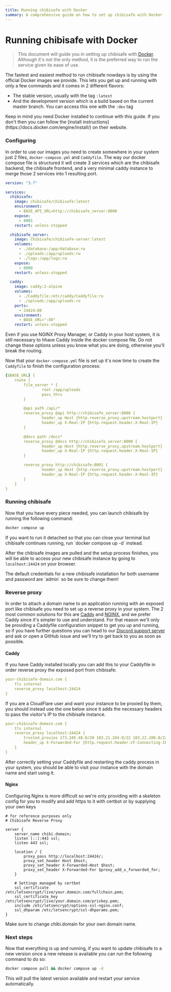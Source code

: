 ```yaml
---
title: Running chibisafe with Docker
summary: A comprehensive guide on how to set up chibisafe with Docker
---
```


# Running chibisafe with Docker

> This document will guide you in setting up chibisafe with [Docker](https://www.docker.com/). Although it's not the only method, it is the preferred way to run the service given its ease of use. 

The fastest and easiest method to run chibisafe nowdays is by using the official Docker images we provide.
This lets you get up and running with only a few commands and it comes in 2 different flavors:
- The stable version, usually with the tag `:latest`
- And the development version which is a build based on the current master branch. You can access this one with the `:dev` tag

<Callout type="warning">
  Keep in mind you need Docker installed to continue with this guide. If you don't then you can follow the [install instructions](https://docs.docker.com/engine/install/) on their website.
</Callout>

### Configuring
In order to use our images you need to create somewhere in your system just 2 files, `docker-compose.yml` and `Caddyfile`. The way our docker compose file is structured it will create 3 services which are the chibisafe backend, the chibisafe frontend, and a very minimal caddy instance to merge those 2 services into 1 resulting port.

```yml
version: "3.7"

services:
  chibisafe:
    image: chibisafe/chibisafe:latest
    environment:
      - BASE_API_URL=http://chibisafe_server:8000
    expose:
      - 8001
    restart: unless-stopped

  chibisafe_server:
    image: chibisafe/chibisafe-server:latest
    volumes:
      - ./database:/app/database:rw
      - ./uploads:/app/uploads:rw
      - ./logs:/app/logs:rw
    expose:
      - 8000
    restart: unless-stopped

  caddy:
    image: caddy:2-alpine
    volumes:
      - ./Caddyfile:/etc/caddy/Caddyfile:ro
      - ./uploads:/app/uploads:ro
    ports:
      - 24424:80
    environment:
      - BASE_URL=":80"
    restart: unless-stopped
```
<Callout type="danger">
  Even if you use NGINX Proxy Manager, or Caddy in your host system, it is still necessary to hhave Caddy inside the docker compose file. Do not change these options unless you know what you are doing, otherwise you'll break the routing.
</Callout>


Now that your `docker-compose.yml` file is set up it's now time to create the `Caddyfile` to finish the configuration process:

```yml
{$BASE_URL} {
	route {
		file_server * {
				root /app/uploads
				pass_thru
		}

		@api path /api/*
		reverse_proxy @api http://chibisafe_server:8000 {
				header_up Host {http.reverse_proxy.upstream.hostport}
				header_up X-Real-IP {http.request.header.X-Real-IP}
		}

		@docs path /docs*
		reverse_proxy @docs http://chibisafe_server:8000 {
				header_up Host {http.reverse_proxy.upstream.hostport}
				header_up X-Real-IP {http.request.header.X-Real-IP}
		}

		reverse_proxy http://chibisafe:8001 {
				header_up Host {http.reverse_proxy.upstream.hostport}
				header_up X-Real-IP {http.request.header.X-Real-IP}
		}
	}
}
```

### Running chibisafe
Now that you have every piece needed, you can launch chibisafe by running the following command:
```bash
docker compose up
```
<Callout type="warning">
  If you want to run it detached so that you can close your terminal but chibisafe continues running, run `docker compose up -d` instead.
</Callout>

After the chibisafe images are pulled and the setup process finishes, you will be able to access your new chibisafe instance by going to `localhost:24424` on your browser.

<Callout type="danger">
  The default credentials for a new chibisafe installation for both username and password are `admin` so be sure to change them!
</Callout>

### Reverse proxy
In order to attach a domain name to an application running with an exposed port like chibisafe you need to set up a reverse proxy in your system. The 2 most common solutions for this are [Caddy](https://caddyserver.com/) and [NGINX](https://www.nginx.com/), and we prefer Caddy since it's simpler to use and understand. For that reason we'll only be providing a Caddyfile configuration snippet to get you up and running, so if you have further questions you can head to our [Discord support server](https://discord.gg/5g6vgwn) and ask or open a GitHub issue and we'll try to get back to you as soon as possible.

#### Caddy

If you have Caddy installed locally you can add this to your Caddyfile in order reverse proxy the exposed port from chibisafe:
```yml
your-chibisafe-domain.com {
	tls internal
	reverse_proxy localhost:24424
}
```

If you are a CloudFlare user and want your instance to be proxied by them, you should instead use the one below since it adds the necessary headers to pass the visitor's IP to the chibisafe instance.
```yml
your-chibisafe-domain.com {
	tls internal
	reverse_proxy localhost:24424 {
		trusted_proxies 173.245.48.0/20 103.21.244.0/22 103.22.200.0/22 103.31.4.0/22 141.101.64.0/18 108.162.192.0/18 190.93.240.0/20 188.114.96.0/20 197.234.240.0/22 198.41.128.0/17 162.158.0.0/15 104.16.0.0/13 104.24.0.0/14 172.64.0.0/13 131.0.72.0/22 2400:cb00::/32 2606:4700::/32 2803:f800::/32 2405:b500::/32 2405:8100::/32 2a06:98c0::/29 2c0f:f248::/32
		header_up X-Forwarded-For {http.request.header.CF-Connecting-IP}
	}
}
```

After correctly setting your Caddyfile and restarting the caddy process in your system, you should be able to visit your instance with the domain name and start using it.

#### Nginx
Configuring Nginx is more difficult so we're only providing with a skeleton config for you to modify and add https to it with certbot or by supplying your own keys

```nginx
# for reference purposes only
# Chibisafe Reverse Proxy

server {
	server_name chibi.domain;
	listen [::]:443 ssl;
	listen 443 ssl;

	location / {
		proxy_pass http://localhost:24424/;
		proxy_set_header Host $host;
		proxy_set_header X-Forwarded-Host $host;
		proxy_set_header X-Forwarded-For $proxy_add_x_forwarded_for;
	}

	# Settings managed by certbot
	ssl_certificate /etc/letsencrypt/live/your.domain.com/fullchain.pem;
	ssl_certificate_key /etc/letsencrypt/live/your.domain.com/privkey.pem;
	include /etc/letsencrypt/options-ssl-nginx.conf;
	ssl_dhparam /etc/letsencrypt/ssl-dhparams.pem;
}
```

<Callout type="warning">
  Make sure to change chibi.domain for your own domain name.
</Callout>


### Next steps
Now that everything is up and running, if you want to update chibisafe to a new version once a new release is available you can run the following command to do so:
```bash
docker compose pull && docker compose up -d
```
This will pull the latest version available and restart your service automatically.
